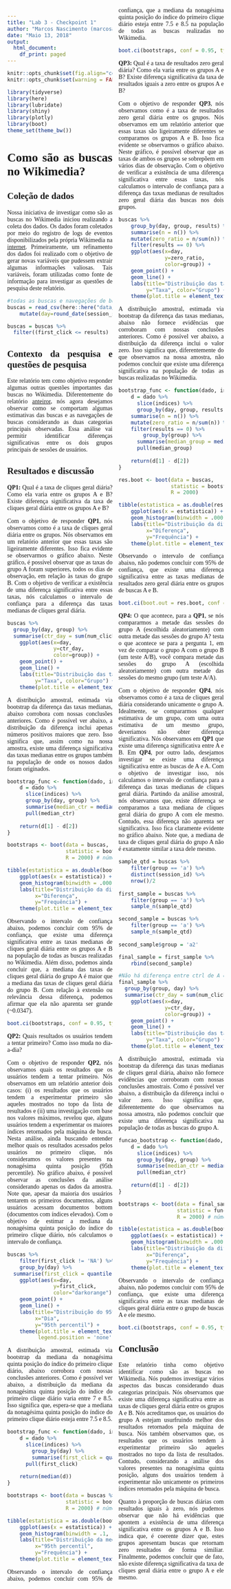 ```yaml
---
title: "Lab 3 - Checkpoint 1"
author: "Marcos Nascimento (marcosantonio@copin.ufcg.edu.br)"
date: "Maio 13, 2018"
output:
  html_document:
    df_print: paged
---
```


<style>
    body {text-align: justify;
    font-family: "Times New Roman";
    -webkit-column-count:2;}
</style>

```r
knitr::opts_chunk$set(fig.align="center", fig.width=7, fig.height=4)
knitr::opts_chunk$set(warning = FALSE)

library(tidyverse)
library(here)
library(lubridate)
library(shiny)
library(plotly)
library(boot)
theme_set(theme_bw())
```

# Como são as buscas no Wikimedia?

## Coleção de dados

Nossa iniciativa de investigar como são as buscas no Wikimedia iniciou realizando a coleta dos dados. Os dados foram coletados por meio do registro de logs de eventos disponibilizados pela própria Wikimedia na [internet](https://github.com/wikimedia-research/Discovery-Hiring-Analyst-2016). Primeiramente, um refinamento dos dados foi realizado com o objetivo de gerar novas variáveis que pudessem extrair algumas informações valiosas. Tais variáveis, foram utilizadas como fonte de informação para investigar as questões de pesquisa deste relatório. 

```r
#todas as buscas e navegações de busca
buscas = read_csv(here::here("data/search_data.csv")) %>%
    mutate(day=round_date(session_start_date, unit = "day"))

buscas = buscas %>%
  filter((first_click <= results) | (is.na(first_click) & num_clicks == 0))
```

## Contexto da pesquisa e questões de pesquisa

Este relatório tem como objetivo responder algumas outras questões importantes das buscas no Wikimedia. Diferentemente do relatório [anteiror](http://rpubs.com/marcosasn/385251), nós agora desejamos observar como se comportam algumas estimativas das buscas e as navegações de buscas considerando as duas categorias principais observadas. Essa análise vai permitir identificar diferenças significativas entre os dois grupos principais de sessões de usuários.

## Resultados e discussão

**QP1:** Qual é a taxa de cliques geral diária? Como ela varia entre os grupos A e B? Existe diferença significativa da taxa de cliques geral diária entre os grupos A e B?

Com o objetivo de responder **QP1**, nós observamos como é a taxa de cliques geral diária entre os grupos. Nós observamos em um relatório anterior que essas taxas são ligeiramente diferentes. Isso fica evidente se observarmos o gráfico abaixo. Neste gráfico, é possível observar que as taxas do grupo A foram superiores, todos os dias de observação, em relação às taxas do grupo B. Com o objetivo de verificar a existência de uma diferença significativa entre essas taxas, nós calculamos o intervalo de confiança para a diferença das taxas medianas de cliques geral diária.

```r
buscas %>% 
  group_by(day, group) %>% 
  summarise(ctr_day = sum(num_clicks > 0) / n()) %>%
    ggplot(aes(x=day, 
               y=ctr_day,
               color=group)) +
    geom_point() +
    geom_line() +
    labs(title="Distribuição das taxas de cliques geral", x="Dia",
         y="Taxa", color="Grupo") +
    theme(plot.title = element_text(hjust = 0.5))
```
A distribuição amostral, estimada via bootstrap da diferença das taxas medianas, abaixo corrobora com nossas conclusões anteriores. Como é possível ver abaixo, a distribuição da diferença inclui apenas números positivos maiores que zero. Isso significa que, assim como na nossa amostra, existe uma diferença significativa das taxas medianas entre os grupos também na população de onde os nossos dados foram originados.
```r
bootstrap_func <- function(dado, indices){
    d = dado %>% 
      slice(indices) %>% 
      group_by(day, group) %>% 
      summarise(median_ctr = median(sum(num_clicks > 0) / n())) %>% 
      pull(median_ctr)
    
    return(d[1] - d[2])
}

bootstraps <- boot(data = buscas, 
                   statistic = bootstrap_func,
                   R = 2000) # número de bootstraps

tibble(estatistica = as.double(bootstraps$t)) %>% 
    ggplot(aes(x = estatistica)) + 
    geom_histogram(binwidth = .0001, fill = "white", color = "darkred") +
    labs(title="Distribuição da diferença das taxas medianas de cliques geral diária",
         x="Diferença",
         y="Frequência") +
    theme(plot.title = element_text(hjust = 0.5))
```
Observando o intervalo de confiança abaixo, podemos concluir com 95% de confiança, que existe uma diferença significativa entre as taxas medianas de cliques geral diária entre os grupos A e B na população de todas as buscas realizadas no Wikimedia. Além disso, podemos ainda concluir que, a mediana das taxas de cliques geral diária do grupo A é maior que a mediana das taxas de cliques geral diária do grupo B. Com relação à extensão ou relevância dessa diferença, podemos afirmar que ela não aparenta ser grande (~0.0347).
```r
boot.ci(bootstraps, conf = 0.95, type = "basic")
```

**QP2:** Quais resultados os usuários tendem a tentar primeiro? Como isso muda no dia-a-dia? 

Com o objetivo de responder **QP2**, nós observamos quais os resultados que os usuários tendem a tentar primeiro. Nós observamos em um relatório anterior dois casos: (i) os resultados que os usuários tendem a experimentar primeiro são aqueles mostrados no topo da lista de resultados e (ii) uma investigação com base nos valores máximos, revelou que, alguns usuários tendem a experimentar os maiores índices retornados pela máquina de busca. Nesta análise, ainda buscando entender melhor quais os resultados acessados pelos usuários no primeiro clique, nós consideramos os valores presentes na nonagésima quinta posição (95th percentile). No gráfico abaixo, é possível observar as conclusões da análise considerando apenas os dados da amostra. Note que, apesar da maioria dos usuários tentarem os primeiros documentos, alguns usuários acessam documentos bottom (documentos com índices elevados). Com o objetivo de estimar a mediana da nonagésima quinta posição do índice do primeiro clique diário, nós calculamos o intervalo de confiança.
```r
buscas %>%
    filter(first_click != 'NA') %>%
    group_by(day) %>% 
  summarise(first_click = quantile(first_click, c(.95))) %>%
    ggplot(aes(x=day, 
               y=first_click,
               color="darkorange")) +
    geom_point() +
    geom_line() +
    labs(title="Distribuição do 95th percentil do índice do primeiro clique",
         x="Dia",
         y="95th percentil") +
    theme(plot.title = element_text(hjust = 0.5),
          legend.position = 'none')
```
A distribuição amostral, estimada via bootstrap da mediana da nonagésima quinta posição do índice do primeiro clique diário, abaixo corrobora com nossas conclusões anteriores. Como é possível ver abaixo, a distribuição da mediana da nonagésima quinta posição do índice do primeiro clique diário varia entre 7 e 8.5. Isso significa que, espera-se que a mediana da nonagésima quinta posição do índice do primeiro clique diário esteja entre 7.5 e 8.5.
```r
bootstrap_func <- function(dado, indices){
    d = dado %>% 
      slice(indices) %>%
        group_by(day) %>%
        summarise(first_click = quantile(first_click, c(.95))) %>%
      pull(first_click)
    
    return(median(d))
}

bootstraps <- boot(data = buscas %>% filter(first_click != 'NA'), 
                   statistic = bootstrap_func,
                   R = 2000) # número de bootstraps

tibble(estatistica = as.double(bootstraps$t)) %>% 
    ggplot(aes(x = estatistica)) + 
    geom_histogram(binwidth = .1, fill = "white", color = "darkred") +
    labs(title="Distribuição da mediana do 95th percentil do índice do primeiro clique diário",
         x="95th percentil",
         y="Frequência") +
    theme(plot.title = element_text(hjust = 0.5))
```
Observando o intervalo de confiança abaixo, podemos concluir com 95% de confiança, que a mediana da nonagésima quinta posição do índice do primeiro clique diário esteja entre 7.5 e 8.5 na população de todas as buscas realizadas no Wikimedia.
```r
boot.ci(bootstraps, conf = 0.95, type = "basic")
```

**QP3:** Qual é a taxa de resultados zero geral diária? Como ela varia entre os grupos A e B? Existe diferença significativa da taxa de resultados iguais a zero entre os grupos A e B?

Com o objetivo de responder **QP3**, nós observamos como é a taxa de resultados zero geral diária entre os grupos. Nós observamos em um relatório anterior que essas taxas são ligeiramente diferentes se comparamos os grupos A e B. Isso fica evidente se observarmos o gráfico abaixo. Neste gráfico, é possível observar que as taxas de ambos os grupos se sobrepõem em vários dias de observação. Com o objetivo de verificar a existência de uma diferença significativa entre essas taxas, nós calculamos o intervalo de confiança para a diferença das taxas medianas de resultados zero geral diária das buscas nos dois grupos.
```r
buscas %>%
    group_by(day, group, results) %>%
    summarise(n = n()) %>%
    mutate(zero_ratio = n/sum(n)) %>%
    filter(results == 0) %>%
    ggplot(aes(x=day, 
               y=zero_ratio,
               color=group)) +
    geom_point() +
    geom_line() +
    labs(title="Distribuição das taxas de resultados zero geral", x="Dia",
         y="Taxa", color="Grupo") +
    theme(plot.title = element_text(hjust = 0.5))
```
A distribuição amostral, estimada via bootstrap da diferença das taxas medianas, abaixo não fornece evidências que corroboram com nossas conclusões anteriores. Como é possível ver abaixo, a distribuição da diferença inclui o valor zero. Isso significa que, diferentemente do que observamos na nossa amostra, não podemos concluir que existe uma diferença significativa na população de todas as buscas realizadas no Wikimedia. 
```r
bootstrap_func <- function(dado, indices){
    d = dado %>% 
      slice(indices) %>% 
      group_by(day, group, results) %>%
    summarise(n = n()) %>%
    mutate(zero_ratio = n/sum(n)) %>%
    filter(results == 0) %>%
        group_by(group) %>% 
      summarise(median_group = median(zero_ratio)) %>% 
      pull(median_group)
    
    return(d[1] - d[2])
}

res.boot <- boot(data = buscas, 
                 statistic = bootstrap_func, 
                 R = 2000)

tibble(estatistica = as.double(res.boot$t)) %>% 
    ggplot(aes(x = estatistica)) + 
    geom_histogram(binwidth = .0001, fill = "white", color = "darkred") +
    labs(title="Distribuição da diferença das taxas medianas de resultados zero geral diária",
         x="Diferença",
         y="Frequência") +
    theme(plot.title = element_text(hjust = 0.5))
```
Observando o intervalo de confiança abaixo, não podemos concluir com 95% de confiança, que existe uma diferença significativa entre as taxas medianas de resultados zero geral diária entre os grupos de buscas A e B.
```r
boot.ci(boot.out = res.boot, conf = 0.95, type = "basic")
```

**QP4:** O que acontece, para a **QP1**, se nós compararmos a metade das sessões do grupo A (escolhida aleatoriamente) com outra metade das sessões do grupo A?
 testa o que acontece se para a pergunta 1, em vez de comparar o grupo A com o grupo B (um teste A/B), você compara metade das sessões do grupo A (escolhida aleatoriamente) com outra metade das sessões do mesmo grupo (um teste A/A).

Com o objetivo de responder **QP4**, nós observamos como é a taxa de cliques geral diária considerando unicamente o grupo A. Idealmente, se compararmos qualquer estimativa de um grupo, com uma outra estimativa de um mesmo grupo, deveriamos não obter diferença significativa. Nós observamos em **QP1** que existe uma diferença significativa entre A e B. Em **QP4**, por outro lado, desejamos investigar se existe uma diferença significativa entre as buscas de A e A. Com o objetivo de investigar isso, nós calculamos o intervalo de confiança para a diferença das taxas medianas de cliques geral diária. Partindo da análise amostral, nós observamos que, existe diferença se comparamos a taxa mediana de cliques geral diária do grupo A com ele mesmo. Contudo, essa diferença não aparenta ser significativa. Isso fica claramente evidente no gráfico abaixo. Note que, a mediana de taxa de cliques geral diária do grupo A não é exatamente similar a taxa dele mesmo.
```r
sample_qtd = buscas %>%
    filter(group == 'a') %>%
    distinct(session_id) %>%
    nrow()/2
    
first_sample = buscas %>%
    filter(group == 'a') %>%
    sample_n(sample_qtd)

second_sample = buscas %>%
    filter(group == 'a') %>%
    sample_n(sample_qtd)
    
second_sample$group = 'a2'

final_sample = first_sample %>%
    rbind(second_sample)

#Não há diferença entre ctrl de A e A
final_sample %>% 
  group_by(group, day) %>% 
  summarise(ctr_day = sum(num_clicks > 0) / n()) %>% 
    ggplot(aes(x=day, 
               y=ctr_day,
               color=group)) +
    geom_point() +
    geom_line() +
    labs(title="Distribuição das taxas de cliques geral", x="Dia",
         y="Taxa", color="Grupo") +
    theme(plot.title = element_text(hjust = 0.5))
```
A distribuição amostral, estimada via bootstrap da diferença das taxas medianas de cliques geral diária, abaixo não fornece evidências que corroboram com nossas conclusões amostrais. Como é possível ver abaixo, a distribuição da diferença inclui o valor zero. Isso significa que, diferentemente do que observamos na nossa amostra, não podemos concluir que existe uma diferença significativa na população de todas as buscas do grupo A.
```r
funcao_bootstrap <- function(dado, indices){
    d = dado %>% 
      slice(indices) %>% 
      group_by(day, group) %>% 
      summarise(median_ctr = median(sum(num_clicks > 0) / n())) %>% 
      pull(median_ctr)
    
    return(d[1] - d[2])
}

bootstraps <- boot(data = final_sample, 
                   statistic = funcao_bootstrap, # <- referência para a função 
                   R = 2000) # número de bootstraps

tibble(estatistica = as.double(bootstraps$t)) %>% 
    ggplot(aes(x = estatistica)) + 
    geom_histogram(binwidth = .0001, fill = "white", color = "darkred") +
    labs(title="Distribuição da diferença das taxas medianas de cliques geral diária",
         x="Diferença",
         y="Frequência") +
    theme(plot.title = element_text(hjust = 0.5))
```
Observando o intervalo de confiança abaixo, não podemos concluir com 95% de confiança, que existe uma diferença significativa entre as taxas medianas de cliques geral diária entre o grupo de buscas A e ele mesmo.
```r
boot.ci(bootstraps, conf = 0.95, type = "basic")
```

## Conclusão

Este relatório tinha como objetivo identificar como são as buscas no Wikimedia. Nós pudemos investigar vários aspectos das buscas considerando duas categorias principais. Nós observamos que existe uma diferença significativa entre as taxas de cliques geral diária entre os grupos A e B. Nós acreditamos que, os usuários do grupo A estejam usurfruindo melhor dos resultados retornados pela máquina de busca. Nós também observamos que, os resultados que os usuários tendem à experimentar primeiro são aqueles mostrados no topo da lista de resultados. Contudo, considerando a análise dos valores presentes na nonagésima quinta posição, alguns dos usuários tendem à experimentar não unicamente os primeiros índices retornados pela máquina de busca. 

Quanto à proporção de buscas diárias com resultados iguais à zero, nós pudemos observar que não há evidências que apontem a existência de uma diferença significativa entre os grupos A e B. Isso indica que, é coerente dizer que, estes grupos apresentam buscas que retornam zero resultados de forma similiar. Finalmente, podemos concluir que de fato, não existe diferença significativa da taxa de cliques geral diária entre o grupo A e ele mesmo.